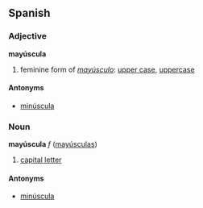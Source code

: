 ==Spanish==
===Adjective===
'''mayúscula'''

# feminine form of ''[[mayúsculo]]'': [[upper case]], [[uppercase]]

====Antonyms====
*[[minúscula]]

===Noun===
'''mayúscula''' ''f'' ([[mayúsculas]])

# [[capital letter]]

====Antonyms====
*[[minúscula]]